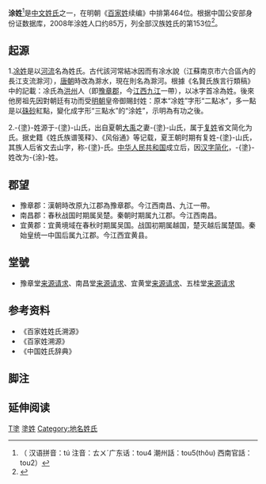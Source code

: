 {{不是|凃姓|塗姓|徐姓}}
{{姓氏
|姓氏=涂
|显示=-{涂}-
|拼音=Tú
|中国大陆=Tu
|台湾=
|香港=To
|澳门=
|新加坡=
|马来西亚=
|越南=Đồ
|韩国=
|反切=
|同音字=
|堂号=
|郡望=[[豫章郡|豫章郡]]
}}

'''涂姓'''<ref group="读音">（ 汉语拼音：tú 注音：ㄊㄨˊ广东话：tou4 潮州話：tou5(thôu) 西南官話：tou2）</ref>是[[中文姓氏|中文姓氏]]之一，在明朝《[[百家姓|百家姓]]续编》中排第464位。根据中国公安部身份证数据库，2008年涂姓人口约85万，列全部汉族姓氏的第153位<ref>{{cite web | title=中国最新300大姓排名 | url=http://www.chinataiwan.org/zppd/XSDG/200901/t20090106_811068.htm | access-date=2012-04-04 | archive-date=2009-04-27 | archive-url=https://web.archive.org/web/20090427092528/http://www.chinataiwan.org/zppd/XSDG/200901/t20090106_811068.htm | dead-url=no }}</ref>。

== 起源 ==
1.[[凃姓|凃姓]]是以[[河流|河流]]名為姓氏。古代該河常結冰因而有凃水說（江蘇南京市六合區內的長江支流滁河），[[唐朝|唐朝]]時改為滁水，現在則名為滁河。根據《名賢氏族言行類稿》中的記載：凃氏為[[洪州|洪州]]人（即[[豫章郡|豫章郡]]，今[[江西|江西]][[九江|九江]]一帶），以冰字首凃為姓。後來他房祖先因對朝廷有功而受[[明朝|明朝]]皇帝御賜封姓：原本“凃姓”字形“二點冰”，多一點是以[[硃砂|硃砂]]紅點，變化成字形“三點水”的“涂姓”，示明為有功之後。

2.-{塗}-姓源于-{塗}-山氏，出自夏朝[[大禹|大禹]]之妻-{塗}-山氏，属于[[复姓|复姓]]省文简化为氏。据史籍《姓氏族谱笺释》、《风俗通》等记载，夏王朝时期有复姓-{塗}-山氏，其族人后省文去山字，称-{塗}-氏。[[中华人民共和国|中华人民共和国]]成立后，因[[汉字简化|汉字简化]]，-{塗}-姓改为-{涂}-姓。

== 郡望 ==
*豫章郡：漢朝時改原九江郡為豫章郡。今江西南昌、九江一帶。
*南昌郡：春秋战国时期属吴楚。秦朝时期属九江郡。今江西南昌。
*宜黄郡：宜黄境域在春秋时期属吴国。战国初期属越国，楚灭越后属楚国。秦始皇统一中国后属九江郡。今江西宜黄县。

== 堂號 ==
*豫章堂[[来源请求|来源请求]]、南昌堂[[来源请求|来源请求]]、宜黄堂[[来源请求|来源请求]]、五桂堂[[来源请求|来源请求]]

== 参考资料 ==
{{Reflist}}
{{Reflist|2}}
*《百家姓姓氏溯源》
*《百家姓溯源》
*《中国姓氏辞典》

==脚注==
<references group="读音"/>

== 延伸阅读 ==
{{Wikisource further reading}}

{{臺灣前一百大姓氏}}

[[Category:漢姓|T塗]]
[[Category:塗姓|]]
[[Category:地名姓氏|Category:地名姓氏]]